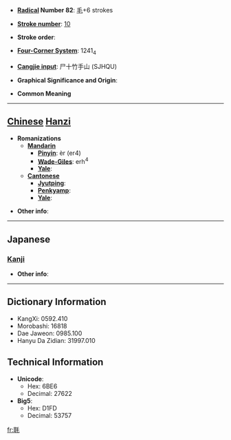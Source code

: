 * '''[[Wiktionary:Chinese radical index| Radical]] Number 82''': [[Wiktionary:Chinese radical index 毛|毛]]+6 strokes

* '''[[Wiktionary:Chinese total strokes index|Stroke number]]''': [[Wiktionary:Chinese total strokes index 10|10]]

* '''Stroke order''': 

* '''[[Wiktionary:Chinese four corner index|Four-Corner System]]''': 1241<sub>4</sub>

* '''[[Wiktionary:Chinese Cangjie index|Cangjie input]]''': 尸十竹手山 (SJHQU)

* '''Graphical Significance and Origin''': 

* '''Common Meaning'''

----

== [[Chinese]] [[Hanzi]] ==

* '''Romanizations'''
** '''[[Mandarin]]'''
*** '''[[Pinyin]]''': èr (er4)
*** '''[[Wade-Giles]]''': erh<sup>4</sup>
*** '''[[Yale]]''': 
** '''[[Cantonese]]'''
*** '''[[Jyutping]]''':
*** '''[[Penkyamp]]''': 
*** '''[[Yale]]''': 

* '''Other info''': 

----

==Japanese==
===[[Kanji]]===
{{kanji|on readings=[[じ]] (ji), [[に]] (ni)|kun readings=[[けかざり]] (kekazari)}}

* '''Other info''':  

----

== Dictionary Information ==

* KangXi: 0592.410
* Morobashi: 16818
* Dae Jaweon: 0985.100
* Hanyu Da Zidian: 31997.010

== Technical Information ==

* '''Unicode''':
** Hex: 6BE6
** Decimal: 27622
* '''Big5''':
** Hex: D1FD
** Decimal: 53757

[[fr:毦]]